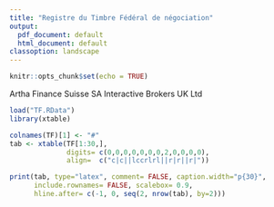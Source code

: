 ```yaml
---
title: "Registre du Timbre Fédéral de négociation"
output:
  pdf_document: default
  html_document: default
classoption: landscape
---
```


```r
knitr::opts_chunk$set(echo = TRUE)
```

Artha Finance Suisse SA
\hspace{422pt}
Interactive Brokers UK Ltd  


\begin{flushright}
`r format(Sys.Date(), "%e %B %Y")`
\end{flushright}

```r

load("TF.RData")
library(xtable)

colnames(TF)[1] <- "#"
tab <- xtable(TF[1:30,], 
              digits= c(0,0,0,0,0,0,0,2,0,0,0,0),
              align=  c("c|c||lccrlrl||r|r||r|"))

print(tab, type="latex", comment= FALSE, caption.width="p{30}",
      include.rownames= FALSE, scalebox= 0.9,
      hline.after= c(-1, 0, seq(2, nrow(tab), by=2)))


```

